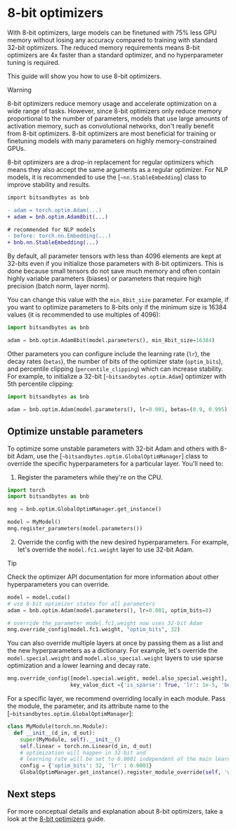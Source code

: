# 8-bit optimizers

With 8-bit optimizers, large models can be finetuned with 75% less GPU memory without losing any accuracy compared to training with standard 32-bit optimizers. The reduced memory requirements means 8-bit optimizers are 4x faster than a standard optimizer, and no hyperparameter tuning is required.

This guide will show you how to use 8-bit optimizers.

> [!WARNING]
> 8-bit optimizers reduce memory usage and accelerate optimization on a wide range of tasks. However, since 8-bit optimizers only reduce memory proportional to the number of parameters, models that use large amounts of activation memory, such as convolutional networks, don't really benefit from 8-bit optimizers. 8-bit optimizers are most beneficial for training or finetuning models with many parameters on highly memory-constrained GPUs.

8-bit optimizers are a drop-in replacement for regular optimizers which means they also accept the same arguments as a regular optimizer. For NLP models, it is recommended to use the [`~nn.StableEmbedding`] class to improve stability and results.

```diff
import bitsandbytes as bnb

- adam = torch.optim.Adam(...)
+ adam = bnb.optim.Adam8bit(...)

# recommended for NLP models
- before: torch.nn.Embedding(...)
+ bnb.nn.StableEmbedding(...)
```

By default, all parameter tensors with less than 4096 elements are kept at 32-bits even if you initialize those parameters with 8-bit optimizers. This is done because small tensors do not save much memory and often contain highly variable parameters (biases) or parameters that require high precision (batch norm, layer norm).

You can change this value with the `min_8bit_size` parameter. For example, if you want to optimize parameters to 8-bits only if the minimum size is 16384 values (it is recommended to use multiples of 4096):

```py
import bitsandbytes as bnb

adam = bnb.optim.Adam8bit(model.parameters(), min_8bit_size=16384)
```

Other parameters you can configure include the learning rate (`lr`), the decay rates (`betas`), the number of bits of the optimizer state (`optim_bits`), and percentile clipping (`percentile_clipping`) which can increase stability. For example, to initialize a 32-bit [`~bitsandbytes.optim.Adam`] optimizer with 5th percentile clipping:

```py
import bitsandbytes as bnb

adam = bnb.optim.Adam(model.parameters(), lr=0.001, betas=(0.9, 0.995), optim_bits=32, percentile_clipping=5)
```

## Optimize unstable parameters

To optimize some unstable parameters with 32-bit Adam and others with 8-bit Adam, use the [`~bitsandbytes.optim.GlobalOptimManager`] class to override the specific hyperparameters for a particular layer. You'll need to:

1. Register the parameters while they're on the CPU.

```py
import torch
import bitsandbytes as bnb

mng = bnb.optim.GlobalOptimManager.get_instance()

model = MyModel()
mng.register_parameters(model.parameters())
```

2. Override the config with the new desired hyperparameters. For example, let's override the `model.fc1.weight` layer to use 32-bit Adam.

> [!TIP]
> Check the optimizer API documentation for more information about other hyperparameters you can override.

```py
model = model.cuda()
# use 8-bit optimizer states for all parameters
adam = bnb.optim.Adam(model.parameters(), lr=0.001, optim_bits=8)

# override the parameter model.fc1.weight now uses 32-bit Adam
mng.override_config(model.fc1.weight, "optim_bits", 32)
```

You can also override multiple layers at once by passing them as a list and the new hyperparameters as a dictionary. For example, let's override the `model.special.weight` and `model.also_special.weight` layers to use sparse optimization and a lower learning and decay rate.

```py
mng.override_config([model.special.weight, model.also_special.weight],
                    key_value_dict ={'is_sparse': True, 'lr': 1e-5, 'betas'=(0.9, 0.98)})
```

For a specific layer, we recommend overriding locally in each module. Pass the module, the parameter, and its attribute name to the [`~bitsandbytes.optim.GlobalOptimManager`]:

```py
class MyModule(torch.nn.Module):
  def __init__(d_in, d_out):
    super(MyModule, self).__init__()
    self.linear = torch.nn.Linear(d_in, d_out)
    # optimization will happen in 32-bit and
    # learning rate will be set to 0.0001 independent of the main learning rate
    config = {'optim_bits': 32, 'lr' : 0.0001}
    GlobalOptimManager.get_instance().register_module_override(self, 'weight', config)

```

## Next steps

For more conceptual details and explanation about 8-bit optimizers, take a look at the [8-bit optimizers](./explanations/optimizers) guide.
